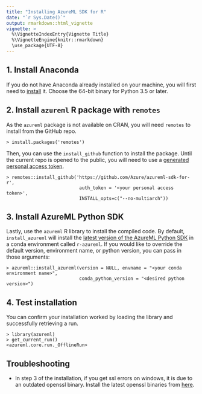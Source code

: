 ```yaml
---
title: "Installing AzureML SDK for R"
date: "`r Sys.Date()`"
output: rmarkdown::html_vignette
vignette: >
  %\VignetteIndexEntry{Vignette Title}
  %\VignetteEngine{knitr::rmarkdown}
  \use_package{UTF-8}
---
```


## 1. Install Anaconda

If you do not have Anaconda already installed on your machine, you will first need to [install](https://www.anaconda.com/) it. Choose the 64-bit binary for Python 3.5 or later.

## 2. Install `azureml` R package with `remotes`
As the `azureml` package is not available on CRAN, you will need `remotes` to install from the GitHub repo.
```
> install.packages('remotes')
```
Then, you can use the `install_github` function to install the package. Until the current repo is opened to the public, you will need to use a [generated personal access token](https://github.com/settings/tokens).
```
> remotes::install_github('https://github.com/Azure/azureml-sdk-for-r',
                           auth_token = '<your personal access token>',
                           INSTALL_opts=c("--no-multiarch"))
```

## 3. Install AzureML Python SDK
Lastly, use the `azureml` R library to install the compiled code. By default, `install_azureml` will install the [latest version of the AzureML Python SDK](https://pypi.org/project/azureml-sdk/) in a conda environment called `r-azureml`. If you would like to override the default version, environment name, or python version, you can pass in those arguments: 
```
> azureml::install_azureml(version = NULL, envname = "<your conda environment name>",
                           conda_python_version = "<desired python version>")
```

## 4. Test installation
You can confirm your installation worked by loading the library and successfully retrieving a run.
```
> library(azureml)
> get_current_run()
<azureml.core.run._OfflineRun>
```

## Troubleshooting
-   In step 3 of the installation, if you get ssl errors on windows, it is due to an
outdated openssl binary. Install the latest openssl binaries from
[here](https://wiki.openssl.org/index.php/Binaries).